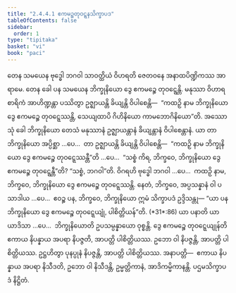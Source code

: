 ```yaml
---
title: "2.4.4.1 ဧကမဉ္စတုဝဋ္ဋနသိက္ခာပဒ"
tableOfContents: false
sidebar:
  order: 1
type: "tipitaka"
basket: "vi"
book: "paci"
---
```



<DynamicBreadcrumb />

<Division number="932" book="paci">

<Paragraph number="2885" book="paci">
တေန သမယေန ဗုဒ္ဓေါ ဘဂဝါ သာဝတ္ထိယံ ဝိဟရတိ ဇေတဝနေ အနာထပိဏ္ဍိကဿ အာရာမေ. တေန ခေါ ပန သမယေန ဘိက္ခုနိယော ဒွေ ဧကမဉ္စေ တုဝဋ္ဋေန္တိ. မနုဿာ ဝိဟာရစာရိကံ အာဟိဏ္ဍန္တာ ပဿိတွာ ဥဇ္ဈာယန္တိ ခိယျန္တိ ဝိပါစေန္တိ—  “ကထဉှိ နာမ ဘိက္ခုနိယော ဒွေ ဧကမဉ္စေ တုဝဋ္ဋေဿန္တိ, သေယျထာပိ ဂိဟိနိယော ကာမဘောဂိနိယော”တိ.
</Paragraph>

<Paragraph number="2886" book="paci">
အဿောသုံ ခေါ ဘိက္ခုနိယော တေသံ မနုဿာနံ ဥဇ္ဈာယန္တာနံ ခိယျန္တာနံ ဝိပါစေန္တာနံ. ယာ တာ ဘိက္ခုနိယော အပ္ပိစ္ဆာ …ပေ…  တာ ဥဇ္ဈာယန္တိ ခိယျန္တိ ဝိပါစေန္တိ—  “ကထဉှိ နာမ ဘိက္ခုနိယော ဒွေ ဧကမဉ္စေ တုဝဋ္ဋေဿန္တီ”တိ …ပေ…  “သစ္စံ ကိရ, ဘိက္ခဝေ, ဘိက္ခုနိယော ဒွေ ဧကမဉ္စေ တုဝဋ္ဋေန္တီ”တိ? “သစ္စံ, ဘဂဝါ”တိ. ဝိဂရဟိ ဗုဒ္ဓေါ ဘဂဝါ …ပေ…  ကထဉှိ နာမ, ဘိက္ခဝေ, ဘိက္ခုနိယော ဒွေ ဧကမဉ္စေ တုဝဋ္ဋေဿန္တိ. နေတံ, ဘိက္ခဝေ, အပ္ပသန္နာနံ ဝါ ပသာဒါယ …ပေ…  ဧဝဉ္စ ပန, ဘိက္ခဝေ, ဘိက္ခုနိယော ဣမံ သိက္ခာပဒံ ဥဒ္ဒိသန္တု—
</Paragraph>

</Division>
<Division number="933" book="paci">

<Paragraph number="2887" book="paci">
<Emphasis>“ယာ ပန ဘိက္ခုနိယော ဒွေ ဧကမဉ္စေ တုဝဋ္ဋေယျုံ, ပါစိတ္တိယန်”</Emphasis>တိ. (*31*:<Emphasis>86</Emphasis>)
</Paragraph>

</Division>
<Division number="934" book="paci">

<Paragraph number="2888" book="paci">
<Emphasis>ယာ ပနာ</Emphasis>တိ ယာ ယာဒိသာ …ပေ…  <Emphasis>ဘိက္ခုနိယော</Emphasis>တိ ဥပသမ္ပန္နာယော ဝုစ္စန္တိ.
</Paragraph>

<Paragraph number="2889" book="paci">
<Emphasis>ဒွေ ဧကမဉ္စေ တုဝဋ္ဋေယျုန်</Emphasis>တိ ဧကာယ နိပန္နာယ အပရာ နိပဇ္ဇတိ, အာပတ္တိ ပါစိတ္တိယဿ. ဥဘော ဝါ နိပဇ္ဇန္တိ, အာပတ္တိ ပါစိတ္တိယဿ. ဥဋ္ဌဟိတွာ ပုနပ္ပုနံ နိပဇ္ဇန္တိ, အာပတ္တိ ပါစိတ္တိယဿ.
</Paragraph>

</Division>
<Division number="935" book="paci">

<Paragraph number="2890" book="paci">
အနာပတ္တိ—  ဧကာယ နိပန္နာယ အပရာ နိသီဒတိ, ဥဘော ဝါ နိသီဒန္တိ, ဥမ္မတ္တိကာနံ, အာဒိကမ္မိကာနန္တိ.

</Paragraph>
</Division>

<Paragraph number="2891" type="center" book="paci">
ပဌမသိက္ခာပဒံ နိဋ္ဌိတံ.
</Paragraph>